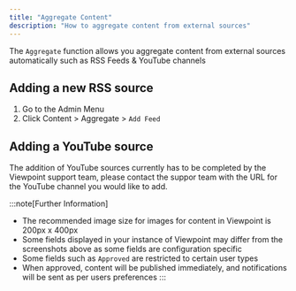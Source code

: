 ```yaml
---
title: "Aggregate Content"
description: "How to aggregate content from external sources"
---
```


The `Aggregate` function allows you aggregate content from external sources automatically such as RSS Feeds & YouTube channels

## Adding a new RSS source

1. Go to the Admin Menu
2. Click Content > Aggregate > `Add Feed`

## Adding a YouTube source


The addition of YouTube sources currently has to be completed by the Viewpoint support team, please contact the suppor team with the URL for the YouTube channel you would like to add.



:::note[Further Information]
- The recommended image size for images for content in Viewpoint is 200px x 400px
- Some fields displayed in your instance of Viewpoint may differ from the screenshots above as some fields are configuration specific
- Some fields such as `Approved` are restricted to certain user types
- When approved, content will be published immediately, and notifications will be sent as per users preferences
:::


